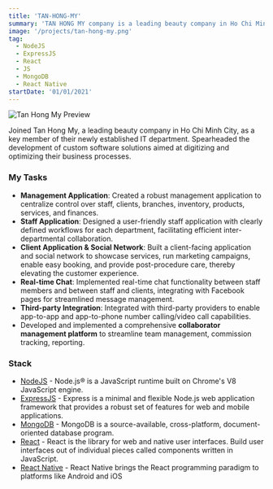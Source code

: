```yaml
---
title: 'TAN-HONG-MY'
summary: 'TAN HONG MY company is a leading beauty company in Ho Chi Minh City that is dedicated to providing top-quality beauty services and products.'
image: '/projects/tan-hong-my.png'
tag:
  - NodeJS
  - ExpressJS
  - React
  - JS
  - MongoDB
  - React Native
startDate: '01/01/2021'
---
```


![Tan Hong My Preview](/projects/tan-hong-my.png)

Joined Tan Hong My, a leading beauty company in Ho Chi Minh City, as a key member of their newly established IT department. Spearheaded the development of custom software solutions aimed at digitizing and optimizing their business processes.

### My Tasks

- **Management Application**: Created a robust management application to centralize control over staff, clients, branches, inventory, products, services, and finances.
- **Staff Application**: Designed a user-friendly staff application with clearly defined workflows for each department, facilitating efficient inter-departmental collaboration.
- **Client Application & Social Network**: Built a client-facing application and social network to showcase services, run marketing campaigns, enable easy booking, and provide post-procedure care, thereby elevating the customer experience.
- **Real-time Chat**: Implemented real-time chat functionality between staff members and between staff and clients, integrating with Facebook pages for streamlined message management.
- **Third-party Integration**: Integrated with third-party providers to enable app-to-app and app-to-phone number calling/video call capabilities.
- Developed and implemented a comprehensive **collaborator management platform** to streamline team management, commission tracking, reporting.

### Stack

- [NodeJS](https://nodejs.org/) - Node.js® is a JavaScript runtime built on Chrome's V8 JavaScript engine.
- [ExpressJS](https://expressjs.com/) - Express is a minimal and flexible Node.js web application framework that provides a robust set of features for web and mobile applications.
- [MongoDB](https://www.mongodb.com/) - MongoDB is a source-available, cross-platform, document-oriented database program.
- [React](https://react.dev/) - React is the library for web and native user interfaces. Build user interfaces out of individual pieces called components written in JavaScript.
- [React Native](https://reactnative.dev/) - React Native brings the React programming paradigm to platforms like Android and iOS
